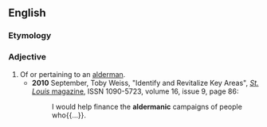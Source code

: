 ==English==

===Etymology===
{{suffix|en|alderman|ic}}

===Adjective===
{{en-adj}}

# Of or pertaining to an [[alderman]].
#* '''2010''' September, Toby Weiss, "Identify and Revitalize Key Areas", [[w:St. Louis Magazine|''St. Louis'' magazine]], ISSN 1090-5723, volume 16, issue 9, page 86:
#*: I would help finance the '''aldermanic''' campaigns of people who{{...}}.